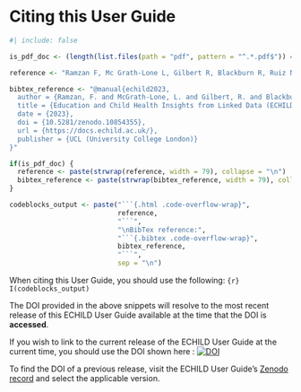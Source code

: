 # Citing this User Guide {.unnumbered}

```r
#| include: false

is_pdf_doc <- (length(list.files(path = "pdf", pattern = "^.*.pdf$")) == 0)

reference <- "Ramzan F, Mc Grath-Lone L, Gilbert R, Blackburn R, Ruiz Nishiki M, Lilliman M, Stone T, Jay M, Harron K. Education and Child Health Insights from Linked Data (ECHILD): an introductory guide for researchers. UCL (University College London) 2023. doi: 10.5281/zenodo.10854355"

bibtex_reference <- "@manual{echild2023,
  author = {Ramzan, F. and McGrath-Lone, L. and Gilbert, R. and Blackburn, R. and Ruiz Nishiki, M. and Lilliman, M. and Stone, T. and Jay, M. and Harron, K.},
  title = {Education and Child Health Insights from Linked Data (ECHILD): an introductory guide for researchers},
  date = {2023},
  doi = {10.5281/zenodo.10854355},
  url = {https://docs.echild.ac.uk/},
  publisher = {UCL (University College London)}
}"

if(is_pdf_doc) {
  reference <- paste(strwrap(reference, width = 79), collapse = "\n")
  bibtex_reference <- paste(strwrap(bibtex_reference, width = 79), collapse = "\n")
}

codeblocks_output <- paste("```{.html .code-overflow-wrap}",
                           reference,
                           "```",
                           "\nBibTex reference:",
                           "```{.bibtex .code-overflow-wrap}",
                           bibtex_reference,
                           "```",
                           sep = "\n")


```

When citing this User Guide, you should use the following:
`{r} I(codeblocks_output)`

::: {.callout-note}
The DOI provided in the above snippets will resolve to the most recent release 
of this ECHILD User Guide available at the time that the DOI is **accessed**. 

If you wish to link to the current release of the ECHILD User Guide at the 
current time, you should use the DOI shown here : 
[![DOI](https://zenodo.org/badge/748342316.svg)](https://zenodo.org/badge/latestdoi/748342316)

To find the DOI of a previous release, visit the ECHILD User Guide's
[Zenodo record](https://zenodo.org/records/10854355) and select the applicable 
version.
:::
